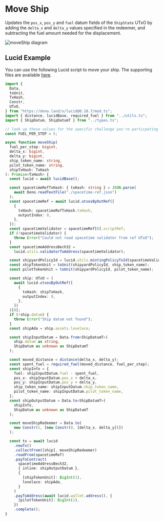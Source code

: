 
# Move Ship

Updates the `pos_x`, `pos_y` and `fuel` datum fields of the `ShipState` UTxO by adding the `delta_x` and `delta_y` values specified in the redeemer, and subtracting the fuel amount needed for the displacement.

![moveShip diagram](/txs/move-ship.png)

## Lucid Example

You can use the following Lucid script to move your ship. The supporting files are available [here](https://github.com/txpipe/asteria/tree/main/offchain).

```ts
import {
  Data,
  toUnit,
  TxHash,
  Constr,
  UTxO,
} from "https://deno.land/x/lucid@0.10.7/mod.ts";
import { distance, lucidBase, required_fuel } from "../utils.ts";
import { ShipDatum, ShipDatumT } from "../types.ts";

// look up these values for the specific challenge you're particpating
const FUEL_PER_STEP = 5;

async function moveShip(
  fuel_per_step: bigint,
  delta_x: bigint,
  delta_y: bigint,
  ship_token_name: string,
  pilot_token_name: string,
  shipTxHash: TxHash
): Promise<TxHash> {
  const lucid = await lucidBase();

  const spacetimeRefTxHash: { txHash: string } = JSON.parse(
    await Deno.readTextFile("./spacetime-ref.json")
  );
  const spacetimeRef = await lucid.utxosByOutRef([
    {
      txHash: spacetimeRefTxHash.txHash,
      outputIndex: 0,
    },
  ]);
  const spacetimeValidator = spacetimeRef[0].scriptRef;
  if (!spacetimeValidator) {
    throw Error("Could not read spacetime validator from ref UTxO");
  }
  const spacetimeAddressBech32 =
    lucid.utils.validatorToAddress(spacetimeValidator);

  const shipyardPolicyId = lucid.utils.mintingPolicyToId(spacetimeValidator);
  const shipTokenUnit = toUnit(shipyardPolicyId, ship_token_name);
  const pilotTokenUnit = toUnit(shipyardPolicyId, pilot_token_name);

  const ship: UTxO = (
    await lucid.utxosByOutRef([
      {
        txHash: shipTxHash,
        outputIndex: 0,
      },
    ])
  )[0];
  if (!ship.datum) {
    throw Error("Ship datum not found");
  }
  const shipAda = ship.assets.lovelace;

  const shipInputDatum = Data.from<ShipDatumT>(
    ship.datum as string,
    ShipDatum as unknown as ShipDatumT
  );

  const moved_distance = distance(delta_x, delta_y);
  const spent_fuel = required_fuel(moved_distance, fuel_per_step);
  const shipInfo = {
    fuel: shipInputDatum.fuel - spent_fuel,
    pos_x: shipInputDatum.pos_x + delta_x,
    pos_y: shipInputDatum.pos_y + delta_y,
    ship_token_name: shipInputDatum.ship_token_name,
    pilot_token_name: shipInputDatum.pilot_token_name,
  };
  const shipOutputDatum = Data.to<ShipDatumT>(
    shipInfo,
    ShipDatum as unknown as ShipDatumT
  );

  const moveShipRedeemer = Data.to(
    new Constr(1, [new Constr(0, [delta_x, delta_y])])
  );

  const tx = await lucid
    .newTx()
    .collectFrom([ship], moveShipRedeemer)
    .readFrom(spacetimeRef)
    .payToContract(
      spacetimeAddressBech32,
      { inline: shipOutputDatum },
      {
        [shipTokenUnit]: BigInt(1),
        lovelace: shipAda,
      }
    )
    .payToAddress(await lucid.wallet.address(), {
      [pilotTokenUnit]: BigInt(1),
    })
    .complete();
}
```